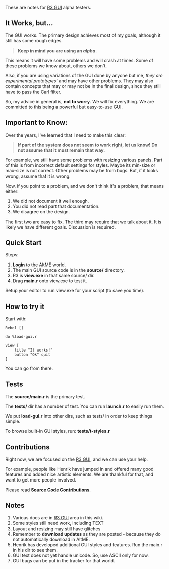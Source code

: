 These are notes for [[R3 GUI]] alpha testers.

==It Works, but...==

The GUI works. The primary design achieves most of my goals, although it still has some rough edges. 

<blockquote>'''Keep in mind you are using an ''alpha''.'''</blockquote>

This means it will have some problems and will crash at times. Some of these problems we know about, others we don't.

Also, if you are using variations of the GUI done by anyone but me, ''they are experimental prototypes''' and may have other problems. They may also contain concepts that may or may not be in the final design, since they still have to pass the Carl filter.

So, my advice in general is, '''not to worry'''. We will fix everything. We are committed to this being a powerful but easy-to-use GUI.

==Important to Know:==

Over the years, I've learned that I need to make this clear:

<blockquote>
'''If part of the system does not seem to work right, let us know! Do not assume that it must remain that way.'''
</blockquote>

For example, we still have some problems with resizing various panels. Part of this is from incorrect default settings for styles. Maybe its min-size or max-size is not correct. Other problems may be from bugs. But, if it looks wrong, assume that it is wrong.

Now, if you point to a problem, and we don't think it's a problem, that means either:

#We did not document it well enough.
#You did not read part that documentation.
#We disagree on the design.

The first two are easy to fix. The third may require that we talk about it. It is likely we have different goals. Discussion is required.

==Quick Start==

Steps:

#'''Login''' to the AltME world.
#The main GUI source code is in the '''source/''' directory.
#R3 is '''view.exe''' in that same source/ dir.
#Drag '''main.r''' onto view.exe to test it.

Setup your editor to run view.exe for your script (to save you time).

==How to try it==

Start with:

<pre>
Rebol []

do %load-gui.r

view [
    title "It works!"
    button "Ok" quit
]
</pre>

You can go from there.

==Tests==

The '''source/main.r''' is the primary test.

The '''tests/''' dir has a number of test. You can run '''launch.r''' to easily run them.

We put '''load-gui.r''' into other dirs, such as tests/ in order to keep things simple.

To browse built-in GUI styles, run: '''tests/t-styles.r'''

==Contributions==

Right now, we are focused on the [[R3 GUI]], and we can use your help.

For example, people like Henrik have jumped in and offered many good features and added nice artistic elements. We are thankful for that, and want to get more people involved.

Please read '''[[Source Code Contributions]]'''.

==Notes==

#Various docs are in [[R3 GUI]] area in this wiki.
#Some styles still need work, including TEXT
#Layout and resizing may still have glitches
#Remember to '''download updates''' as they are posted - because they do not automatically download in AltME.
#Henrik has developed additional GUI styles and features. Run the main.r in his dir to see them.
#GUI text does not yet handle unicode. So, use ASCII only for now.
#GUI bugs can be put in the tracker for that world.